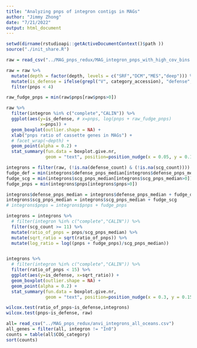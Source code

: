 ```yaml
---
title: "Analyzing pnps of integron contigs in MAGs"
author: "Jimmy Zhong"
date: "7/21/2022"
output: html_document
---
```


```r
setwd(dirname(rstudioapi::getActiveDocumentContext()$path ))
source("./init_share.R")
```

```r
raw = read_csv("../MAG_pnps_redux/MAG_integron_pnps_with_high_cov_bins.csv")

raw = raw %>%
  mutate(depth = factor(depth, levels = c("SRF","DCM","MES","deep"))) %>%
  mutate(is_defense = ifelse(grepl("V", category_accession), "defense", "non-\ndefense"))%>%
  filter(pnps < 4)

raw_fudge_pnps = min(raw$pnps[raw$pnps>0])

raw %>% 
  filter(integron %in% c("complete","CALIN")) %>%
  ggplot(aes(y=is_defense, # x=pnps, log(pnps + raw_fudge_pnps)
             x=pnps)) +
  geom_boxplot(outlier.shape = NA) +
  xlab("pnps ratio of cassette genes in MAGs") +
  # facet_wrap(~depth) +
  geom_point(alpha = 0.2) +
  stat_summary(fun.data = boxplot.give.nr, 
               geom = "text", position=position_nudge(x = 0.05, y = 0.15))

integrons = filter(raw, (!is.na(defense_count) & (!is.na(scg_count))))
fudge_def = min(integrons$defense_pnps_median[integrons$defense_pnps_median>0])
fudge_scg = min(integrons$scg_pnps_median[integrons$scg_pnps_median>0])
fudge_pnps = min(integrons$pnps[integrons$pnps>0])

integrons$defense_pnps_median = integrons$defense_pnps_median + fudge_def
integrons$scg_pnps_median = integrons$scg_pnps_median + fudge_scg
# integrons$pnps = integrons$pnps + fudge_pnps

integrons = integrons %>% 
  # filter(integron %in% c("complete","CALIN")) %>%
  filter(scg_count >= 11) %>%
  mutate(ratio_of_pnps = pnps/scg_pnps_median) %>%
  mutate(sqrt_ratio = sqrt(ratio_of_pnps)) %>%
  mutate(log_ratio = log((pnps + fudge_pnps)/scg_pnps_median))


integrons %>%
  # filter(integron %in% c("complete","CALIN")) %>%
  filter(ratio_of_pnps < 15) %>%
  ggplot(aes(y=is_defense, x=sqrt_ratio)) +
  geom_boxplot(outlier.shape = NA) +
  geom_point(alpha = 0.2) +
  stat_summary(fun.data = boxplot.give.nr, 
               geom = "text", position=position_nudge(x = 0.3, y = 0.15))

wilcox.test(ratio_of_pnps~is_defense,integrons)
wilcox.test(pnps~is_defense, raw)
```


```r
all= read_csv("../MAG_pnps_redux/anvi_integrons_all_oceans.csv")
all_genes = filter(all, integron != "In0")
counts = table(all$COG_category)
sort(counts)
```

